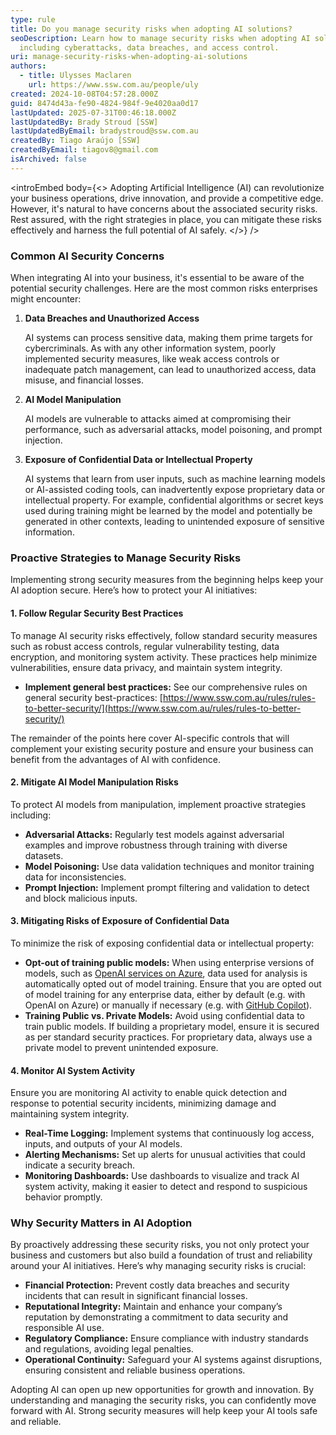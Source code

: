 ```yaml
---
type: rule
title: Do you manage security risks when adopting AI solutions?
seoDescription: Learn how to manage security risks when adopting AI solutions,
  including cyberattacks, data breaches, and access control.
uri: manage-security-risks-when-adopting-ai-solutions
authors:
  - title: Ulysses Maclaren
    url: https://www.ssw.com.au/people/uly
created: 2024-10-08T04:57:28.000Z
guid: 8474d43a-fe90-4824-984f-9e4020aa0d17
lastUpdated: 2025-07-31T00:46:18.000Z
lastUpdatedBy: Brady Stroud [SSW]
lastUpdatedByEmail: bradystroud@ssw.com.au
createdBy: Tiago Araújo [SSW]
createdByEmail: tiagov8@gmail.com
isArchived: false
---
```

<introEmbed
  body={<>
Adopting Artificial Intelligence (AI) can revolutionize your business operations, drive innovation, and provide a competitive edge. However, it's natural to have concerns about the associated security risks. Rest assured, with the right strategies in place, you can mitigate these risks effectively and harness the full potential of AI safely.
  </>}
/>
### Common AI Security Concerns

When integrating AI into your business, it's essential to be aware of the potential security challenges. Here are the most common risks enterprises might encounter:

1. **Data Breaches and Unauthorized Access**

   AI systems can process sensitive data, making them prime targets for cybercriminals. As with any other information system, poorly implemented security measures, like weak access controls or inadequate patch management, can lead to unauthorized access, data misuse, and financial losses.
2. **AI Model Manipulation**

   AI models are vulnerable to attacks aimed at compromising their performance, such as adversarial attacks, model poisoning, and prompt injection.
3. **Exposure of Confidential Data or Intellectual Property**

   AI systems that learn from user inputs, such as machine learning models or AI-assisted coding tools, can inadvertently expose proprietary data or intellectual property. For example, confidential algorithms or secret keys used during training might be learned by the model and potentially be generated in other contexts, leading to unintended exposure of sensitive information.

### Proactive Strategies to Manage Security Risks

Implementing strong security measures from the beginning helps keep your AI adoption secure. Here’s how to protect your AI initiatives:

#### 1. Follow Regular Security Best Practices

To manage AI security risks effectively, follow standard security measures such as robust access controls, regular vulnerability testing, data encryption, and monitoring system activity. These practices help minimize vulnerabilities, ensure data privacy, and maintain system integrity.

* **Implement general best practices:** See our comprehensive rules on general security best-practices: [https://www.ssw.com.au/rules/rules-to-better-security/](https://www.ssw.com.au/rules/rules-to-better-security/)

The remainder of the points here cover AI-specific controls that will complement your existing security posture and ensure your business can benefit from the advantages of AI with confidence.

#### 2. Mitigate AI Model Manipulation Risks

To protect AI models from manipulation, implement proactive strategies including:

* **Adversarial Attacks:** Regularly test models against adversarial examples and improve robustness through training with diverse datasets.
* **Model Poisoning:** Use data validation techniques and monitor training data for inconsistencies.
* **Prompt Injection:** Implement prompt filtering and validation to detect and block malicious inputs.

#### 3. Mitigating Risks of Exposure of Confidential Data

To minimize the risk of exposing confidential data or intellectual property:

* **Opt-out of training public models:** When using enterprise versions of models, such as [OpenAI services on Azure](https://azure.microsoft.com/products/ai-services/openai-service?WT.mc_id=AI-MVP-33518), data used for analysis is automatically opted out of model training. Ensure that you are opted out of model training for any enterprise data, either by default (e.g. with OpenAI on Azure) or manually if necessary (e.g. with [GitHub Copilot](https://github.com/features/copilot)).
* **Training Public vs. Private Models:** Avoid using confidential data to train public models. If building a proprietary model, ensure it is secured as per standard security practices. For proprietary data, always use a private model to prevent unintended exposure.

#### 4. Monitor AI System Activity

Ensure you are monitoring AI activity to enable quick detection and response to potential security incidents, minimizing damage and maintaining system integrity.

* **Real-Time Logging:** Implement systems that continuously log access, inputs, and outputs of your AI models.
* **Alerting Mechanisms:** Set up alerts for unusual activities that could indicate a security breach.
* **Monitoring Dashboards:** Use dashboards to visualize and track AI system activity, making it easier to detect and respond to suspicious behavior promptly.

### Why Security Matters in AI Adoption

By proactively addressing these security risks, you not only protect your business and customers but also build a foundation of trust and reliability around your AI initiatives. Here’s why managing security risks is crucial:

* **Financial Protection:** Prevent costly data breaches and security incidents that can result in significant financial losses.
* **Reputational Integrity:** Maintain and enhance your company’s reputation by demonstrating a commitment to data security and responsible AI use.
* **Regulatory Compliance:** Ensure compliance with industry standards and regulations, avoiding legal penalties.
* **Operational Continuity:** Safeguard your AI systems against disruptions, ensuring consistent and reliable business operations.

Adopting AI can open up new opportunities for growth and innovation. By understanding and managing the security risks, you can confidently move forward with AI. Strong security measures will help keep your AI tools safe and reliable.
